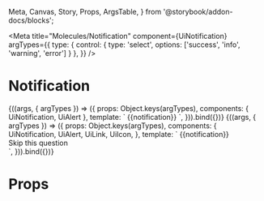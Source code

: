   Meta, Canvas, Story, Props, ArgsTable,
} from '@storybook/addon-docs/blocks';

<Meta
  title="Molecules/Notification"
  component={UiNotification}
  argTypes={{
    type: { control: { type: 'select', options: ['success', 'info', 'warning', 'error'] } },
  }}
/>

# Notification

<Canvas>
  <Story
    name="Common"
    args={{
      notification: 'Thank you. We’ll review this question as soon as possible',
    }}
  >
    {((args, { argTypes }) => ({
      props: Object.keys(argTypes),
      components: { UiNotification, UiAlert },
      template: `<UiNotification :type="type">
      <UiAlert
        :type="type"
        class="ui-alert--secondary">
          {{notification}}
      </UiAlert>
    </UiNotification>`,
    })).bind({})}
  </Story>
</Canvas>

<Canvas>
  <Story
    name="Notification with link"
    args={{
      type: 'error',
      notification: 'Thank you. We’ll review this question as soon as possible',
      href: 'https://infermedica.com/',
    }}
  >
    {((args, { argTypes }) => ({
      props: Object.keys(argTypes),
      components: {
        UiNotification,
        UiAlert,
        UiLink,
        UiIcon,
      },
      template: `<UiNotification :type="type">
        <UiAlert :type="type" class="ui-alert--secondary">{{notification}}</UiAlert>
        <UiLink class="ui-link--has-icon ui-link--small" style="margin: var(--space-4) 0 0 var(--space-36); display: flex;">
          Skip this question <UiIcon icon="chevronRight" class="ui-link__icon ui-link__icon--right"/></UiLink>
      </UiNotification>`,
    })).bind({})}
  </Story>
</Canvas>

<ArgsTable story='Common' />

# Props

<Props of={UiNotification} />
